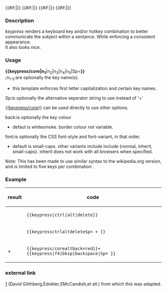{{en/Keypress/core|{{{1}}}}}<!--
-->{{#if:{{{2|}}}|{{{Sp|+}}}{{en/Keypress/core|{{{2}}}}}}}<!--
-->{{#if:{{{3|}}}|{{{Sp|+}}}{{en/Keypress/core|{{{3}}}}}}}<!--
-->{{#if:{{{4|}}}|{{{Sp|+}}}{{en/Keypress/core|{{{4}}}}}}}<!--
-->{{#if:{{{5|}}}|{{{Sp|+}}}{{en/Keypress/core|{{{5}}}}}}}<!--
--><noinclude>
===Description===
''keypress'' renders a keyboard key and/or hotkey combination to better communicate the subject within a sentance. While enforcing a consistent appearance.<br>
It also looks nice.
===Usage===
<b>{&#123;keypress/core|n<sub>1</sub></b>|n<sub>2</sub>|n<sub>3</sub>|n<sub>4</sub>|n<sub>5</sub>|Sp=<b>}}</b><br>
;n<sub>1-5</sub>:are optionally the key name(s).
* this template enforces first letter capitalization and certain key names.
;Sp:is optionally the alternative seperator string to use instead of '+'
{&#123;[[Template:en/Keypress/core|keypress/core]]&#125;} can be used directly to use other options.
;back:is optionally the key colour 
* defaut is whitesmoke. border colour not variable.
;font:is optionally the CSS font-style and font-variant, in that order.
* default is small-caps. other variants include include {normal, inherit, small-caps}. inherit does not work with all browsers when specified.
Note: This has been made to use similar syntax to the wikipedia.org version, and is limited to five keys per combination<!--; if as a developer you make more than five keys necessary, then you are a monster-->.
===Example===
{| class="wikitable"
|-
!result
!code
|-
|{{en/Keypress|ctrl|alt|delete}}
|<code>{{en/!}}&#123;&#123;keypress|ctrl|alt|delete&#125;}</code>
|-
|{{en/Keypress|ctrl|alt|delete|Sp= + }}
|<code>{{en/!}}&#123;&#123;keypress{{en/!}}ctrl{{en/!}}alt{{en/!}}delete{{en/!}}Sp= + }&#125;</code>
|-
|{{en/Keypress/core|alt|back=red}}+{{en/Keypress|f4|bksp|backspace|Sp= }}
|<code>{{en/!}}&#123;&#123;&#107;eypress/core{{en/!}}alt{{en/!}}back=red&#125;}+&#123;&#123;keypress|f4|bksp|backspace|Sp= &#125;}</code>
|}
{{en/Note|This template uses &#123;&#123;[[Template:en/Keypress/core]]}&#125; to avoid repeating code.<br>}}
===external link===
[http://en.wikipedia.org/wiki/Template:Key_press] (David Göthberg,Edokter,SMcCandish,et all.) from which this was adapted.
[[Category:en/Templates|{{PAGENAME}}]]</noinclude>